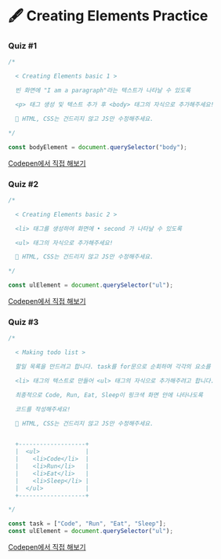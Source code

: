 # 🖋  Creating Elements Practice

### Quiz #1

```javascript
/*

  < Creating Elements basic 1 >

  빈 화면에 "I am a paragraph"라는 텍스트가 나타날 수 있도록

  <p> 태그 생성 및 텍스트 추가 후 <body> 태그의 자식으로 추가해주세요!

  🚨 HTML, CSS는 건드리지 않고 JS만 수정해주세요.

*/

const bodyElement = document.querySelector("body");
```

[Codepen에서 직접 해보기](https://codepen.io/vanillacoding/pen/gOXYMRP?editors=1010)



### Quiz #2

```javascript
/*

  < Creating Elements basic 2 >

  <li> 태그를 생성하여 화면에 • second 가 나타날 수 있도록

  <ul> 태그의 자식으로 추가해주세요!

  🚨 HTML, CSS는 건드리지 않고 JS만 수정해주세요.

*/

const ulElement = document.querySelector("ul");
```

[Codepen에서 직접 해보기](https://codepen.io/vanillacoding/pen/KKyPMeQ)



### Quiz #3

```javascript
/*

  < Making todo list >

  할일 목록을 만드려고 합니다. task를 for문으로 순회하며 각각의 요소를

  <li> 태그의 텍스트로 만들어 <ul> 태그의 자식으로 추가해주려고 합니다.

  최종적으로 Code, Run, Eat, Sleep이 핑크색 화면 안에 나타나도록

  코드를 작성해주세요!

  🚨 HTML, CSS는 건드리지 않고 JS만 수정해주세요.


  +-------------------+
  |  <ul>             |
  |    <li>Code</li>  |
  |    <li>Run</li>   |
  |    <li>Eat</li>   |
  |    <li>Sleep</li> |
  |  </ul>            |
  +-------------------+

*/

const task = ["Code", "Run", "Eat", "Sleep"];
const ulElement = document.querySelector("ul");
```

[Codepen에서 직접 해보기](https://codepen.io/vanillacoding/pen/ExbYyrJ?editors=1010)